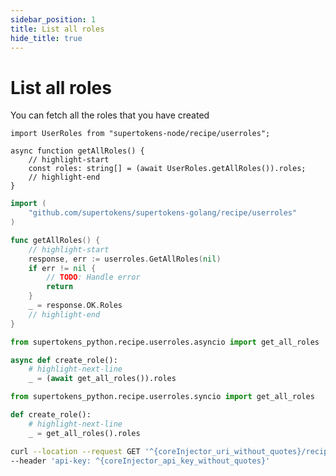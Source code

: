 ```yaml
---
sidebar_position: 1
title: List all roles
hide_title: true
---
```


<!-- COPY DOCS -->
<!-- ./userroles/get-all-roles.mdx -->


# List all roles

You can fetch all the roles that you have created

<BackendSDKTabs enableCurl>
<TabItem value="nodejs">

```tsx
import UserRoles from "supertokens-node/recipe/userroles";

async function getAllRoles() {
    // highlight-start
    const roles: string[] = (await UserRoles.getAllRoles()).roles;
    // highlight-end
}
```

</TabItem>
<TabItem value="go">

```go
import (
	"github.com/supertokens/supertokens-golang/recipe/userroles"
)

func getAllRoles() {
	// highlight-start
	response, err := userroles.GetAllRoles(nil)
	if err != nil {
		// TODO: Handle error
		return
	}
	_ = response.OK.Roles
	// highlight-end
}
```

</TabItem>
<TabItem value="python">

<PythonSyncAsyncSubTabs>
<TabItem value="asyncio">

```python
from supertokens_python.recipe.userroles.asyncio import get_all_roles

async def create_role():
	# highlight-next-line
	_ = (await get_all_roles()).roles

```

</TabItem>

<TabItem value="syncio">

```python
from supertokens_python.recipe.userroles.syncio import get_all_roles

def create_role():
	# highlight-next-line
	_ = get_all_roles().roles

```

</TabItem>


</PythonSyncAsyncSubTabs>

</TabItem>

<TabItem value="curl">

<CoreInjector defaultValue="http://localhost:3567">

```bash
curl --location --request GET '^{coreInjector_uri_without_quotes}/recipe/roles' \
--header 'api-key: ^{coreInjector_api_key_without_quotes}'
```

</CoreInjector>

</TabItem>

</BackendSDKTabs>

